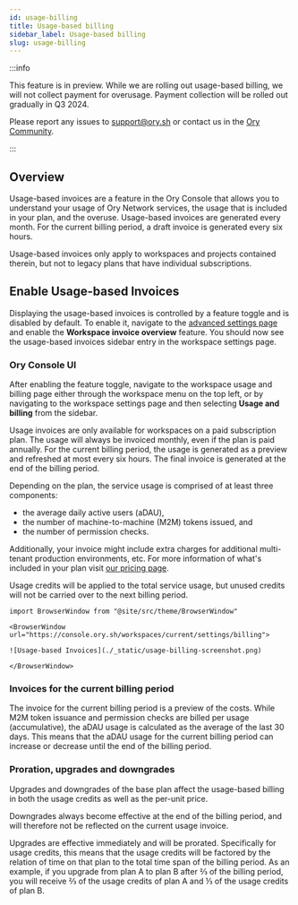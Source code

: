 ```yaml
---
id: usage-billing
title: Usage-based billing
sidebar_label: Usage-based billing
slug: usage-billing
---
```


:::info

This feature is in preview. While we are rolling out usage-based billing, we will not collect payment for overusage. Payment
collection will be rolled out gradually in Q3 2024.

Please report any issues to support@ory.sh or contact us in the [Ory Community](https://slack.ory.sh/).

:::

## Overview

Usage-based invoices are a feature in the Ory Console that allows you to understand your usage of Ory Network services, the usage
that is included in your plan, and the overuse. Usage-based invoices are generated every month. For the current billing period, a
draft invoice is generated every six hours.

Usage-based invoices only apply to workspaces and projects contained therein, but not to legacy plans that have individual
subscriptions.

## Enable Usage-based Invoices

Displaying the usage-based invoices is controlled by a feature toggle and is disabled by default. To enable it, navigate to the
[advanced settings page](https://console.ory.sh/settings/advanced) and enable the **Workspace invoice overview** feature. You
should now see the usage-based invoices sidebar entry in the workspace settings page.

### Ory Console UI

After enabling the feature toggle, navigate to the workspace usage and billing page either through the workspace menu on the top
left, or by navigating to the workspace settings page and then selecting **Usage and billing** from the sidebar.

Usage invoices are only available for workspaces on a paid subscription plan. The usage will always be invoiced monthly, even if
the plan is paid annually. For the current billing period, the usage is generated as a preview and refreshed at most every six
hours. The final invoice is generated at the end of the billing period.

Depending on the plan, the service usage is comprised of at least three components:

- the average daily active users (aDAU),
- the number of machine-to-machine (M2M) tokens issued, and
- the number of permission checks.

Additionally, your invoice might include extra charges for additional multi-tenant production environments, etc. For more
information of what's included in your plan visit [our pricing page](https://www.ory.sh/pricing).

Usage credits will be applied to the total service usage, but unused credits will not be carried over to the next billing period.

```mdx-code-block
import BrowserWindow from "@site/src/theme/BrowserWindow"

<BrowserWindow url="https://console.ory.sh/workspaces/current/settings/billing">

![Usage-based Invoices](./_static/usage-billing-screenshot.png)

</BrowserWindow>
```

### Invoices for the current billing period

The invoice for the current billing period is a preview of the costs. While M2M token issuance and permission checks are billed
per usage (accumulative), the aDAU usage is calculated as the average of the last 30 days. This means that the aDAU usage for the
current billing period can increase or decrease until the end of the billing period.

### Proration, upgrades and downgrades

Upgrades and downgrades of the base plan affect the usage-based billing in both the usage credits as well as the per-unit price.

Downgrades always become effective at the end of the billing period, and will therefore not be reflected on the current usage
invoice.

Upgrades are effective immediately and will be prorated. Specifically for usage credits, this means that the usage credits will be
factored by the relation of time on that plan to the total time span of the billing period. As an example, if you upgrade from
plan A to plan B after ⅔ of the billing period, you will receive ⅔ of the usage credits of plan A and ⅓ of the usage credits of
plan B.

